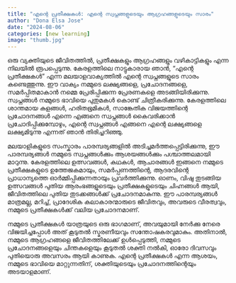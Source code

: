 ```yaml
---
title: "എന്റെ പ്രതീക്ഷകൾ: എന്റെ സ്വപ്നങ്ങളുടെയും ആഗ്രഹങ്ങളുടെയും സാരം"
author: "Dona Elsa Jose"
date: "2024-08-06"
categories: [new learning]
image: "thumb.jpg"
---
```

ഒരു വ്യക്തിയുടെ ജീവിതത്തിൽ, പ്രതീക്ഷകളും ആഗ്രഹങ്ങളും വഴികാട്ടികളും എന്ന നിലയിൽ രൂപപ്പെടുന്നു. കേരളത്തിലെ നാട്ടുകാരായ ഞാൻ, "എന്റെ പ്രതീക്ഷകൾ" എന്ന മലയാളവാക്യത്തിൽ എന്റെ സ്വപ്നങ്ങളുടെ സാരം കണ്ടെത്തുന്നു. ഈ വാക്യം നമ്മുടെ ലക്ഷ്യങ്ങളെ, പ്രചോദനങ്ങളെ, സമർപ്പിതമാകാൻ നമ്മെ പ്രേരിപ്പിക്കുന്ന പ്രേരണകളെ അടങ്ങിയിരിക്കുന്നു. സ്വപ്നങ്ങൾ നമ്മുടെ ഭാവിയെ പുതുമകൾ കൊണ്ട് ചിത്രീകരിക്കുന്നു. കേരളത്തിലെ ശാന്തമായ കുളങ്ങൾ, ഹരിതഭൂമികൾ, സാങ്കേതിക വിജയത്തിന്റെ പ്രചോദനങ്ങൾ എന്നെ എങ്ങനെ സ്വപ്നങ്ങൾ കൈവരിക്കാൻ പ്രചോദിപ്പിക്കുമ്പോഴും, എന്റെ സ്വപ്നങ്ങൾ എങ്ങനെ എന്റെ ലക്ഷ്യങ്ങളെ ലക്ഷ്യമിടുന്നു എന്നത് ഞാൻ തിരിച്ചറിഞ്ഞു.

മലയാളികളുടെ സംസ്കാരം പാരമ്പര്യങ്ങളിൽ അടിച്ചമർത്തപ്പെട്ടിരിക്കുന്നു, ഈ പാരമ്പര്യങ്ങൾ നമ്മുടെ സ്വപ്നങ്ങൾക്കും ആശയങ്ങൾക്കും പശ്ചാത്തലമായി മാറുന്നു. കേരളത്തിലെ ഉത്സവങ്ങൾ, കഥകൾ, ആചാരങ്ങൾ ഇങ്ങനെ നമ്മുടെ പ്രതീക്ഷകളുടെ ഉത്തേജകമായും, സമർപ്പണത്തിന്റെ, ആദരവിന്റെ പ്രാധാന്യത്തെ ഓർമ്മിപ്പിക്കുന്നതായും പ്രവർത്തിക്കുന്നു. ഓണം, വിഷു തുടങ്ങിയ ഉത്സവങ്ങൾ പുതിയ ആരംഭങ്ങളുടെയും പ്രതീക്ഷകളുടെയും ചിഹ്നങ്ങൾ ആയി, ജീവിതത്തിലെ പുതിയ തുടക്കങ്ങൾക്ക് പ്രചോദനമാകുന്നു. ഈ പാരമ്പര്യങ്ങൾ മാത്രമല്ല, മറിച്ച്, പ്രാദേശിക കലാകാരന്മാരുടെ ജീവിതവും, അവരുടെ വീരത്വവും, നമ്മുടെ പ്രതീക്ഷകൾക്ക് വലിയ പ്രചോദനമാണ്.

നമ്മുടെ പ്രതീക്ഷകൾ യാത്രയുടെ ഒരു ഭാഗമാണ്, അവയുമായി നേർക്കു നേരെ വിജയിച്ചപ്പോൾ അത് കൂടുതല്‍ സ്മരണീയവും സന്തോഷകരവുമാകും. അതിനാൽ, നമ്മുടെ ആഗ്രഹങ്ങളെ ജീവിതത്തിലേക്ക് ഉൾപ്പെടുത്തി, നമ്മുടെ പ്രചോദനങ്ങളെയും ചിന്തകളെയും കൂടുതൽ ശക്തി നൽകി, ഓരോ ദിവസവും പുതിയൊരു അവസരം ആയി കാണുക. എന്റെ പ്രതീക്ഷകൾ എന്ന ആശയം, നമ്മുടെ ഭാവിയെ മാറ്റുന്നതിന്, ശക്തിയുടെയും പ്രചോദനത്തിന്റെയും അടയാളമാണ്.





